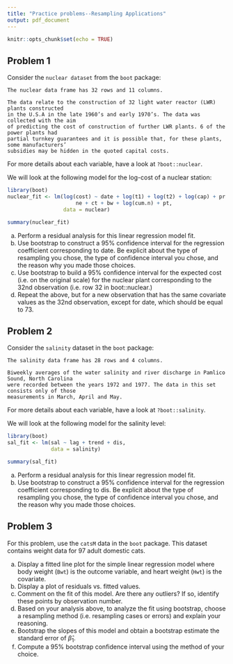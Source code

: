 ```yaml
---
title: "Practice problems--Resampling Applications"
output: pdf_document
---
```


```r
knitr::opts_chunk$set(echo = TRUE)
```

## Problem 1

Consider the `nuclear dataset` from the `boot` package:

```
The nuclear data frame has 32 rows and 11 columns.

The data relate to the construction of 32 light water reactor (LWR) plants constructed 
in the U.S.A in the late 1960’s and early 1970’s. The data was collected with the aim 
of predicting the cost of construction of further LWR plants. 6 of the power plants had 
partial turnkey guarantees and it is possible that, for these plants, some manufacturers’ 
subsidies may be hidden in the quoted capital costs.
```

For more details about each variable, have a look at `?boot::nuclear`.

We will look at the following model for the log-cost of a nuclear station:

```r
library(boot)
nuclear_fit <- lm(log(cost) ~ date + log(t1) + log(t2) + log(cap) + pr +
                      ne + ct + bw + log(cum.n) + pt, 
                  data = nuclear)

summary(nuclear_fit)
```

  a. Perform a residual analysis for this linear regression model fit.
  b. Use bootstrap to construct a 95% confidence interval for the regression coefficient corresponding to date. Be explicit about the type of resampling you chose, the type of confidence interval you chose, and the reason why you made those choices.
  c. Use bootstrap to build a 95% confidence interval for the expected cost (i.e. on the original scale) for the nuclear plant corresponding to the 32nd observation (i.e. row 32 in boot::nuclear.)
  d. Repeat the above, but for a new observation that has the same covariate values as the 32nd observation, except for date, which should be equal to 73.
  
## Problem 2

Consider the `salinity` dataset in the `boot` package:

```
The salinity data frame has 28 rows and 4 columns.

Biweekly averages of the water salinity and river discharge in Pamlico Sound, North Carolina 
were recorded between the years 1972 and 1977. The data in this set consists only of those 
measurements in March, April and May.
```

For more details about each variable, have a look at `?boot::salinity`.

We will look at the following model for the salinity level:

```r
library(boot)
sal_fit <- lm(sal ~ lag + trend + dis,
              data = salinity)

summary(sal_fit)
```

  a. Perform a residual analysis for this linear regression model fit.
  b. Use bootstrap to construct a 95% confidence interval for the regression coefficient corresponding to dis. Be explicit about the type of resampling you chose, the type of confidence interval you chose, and the reason why you made those choices.
  
## Problem 3

For this problem, use the `catsM` data in the `boot` package. This dataset contains weight data for 97 adult domestic cats.

  a. Display a fitted line plot for the simple linear regression model where body weight (`Bwt`) is the outcome variable, and heart weight (`Hwt`) is the covariate.
  b. Display a plot of residuals vs. fitted values.
  c. Comment on the fit of this model. Are there any outliers? If so, identify these points by observation number.
  d. Based on your analysis above, to analyze the fit using bootstrap, choose a resampling method (i.e. resampling cases or errors) and explain your reasoning.
  e. Bootstrap the slopes of this model and obtain a bootstrap estimate the standard error of $\hat{\beta}_1$.
  f. Compute a 95% bootstrap confidence interval using the method of your choice.
  